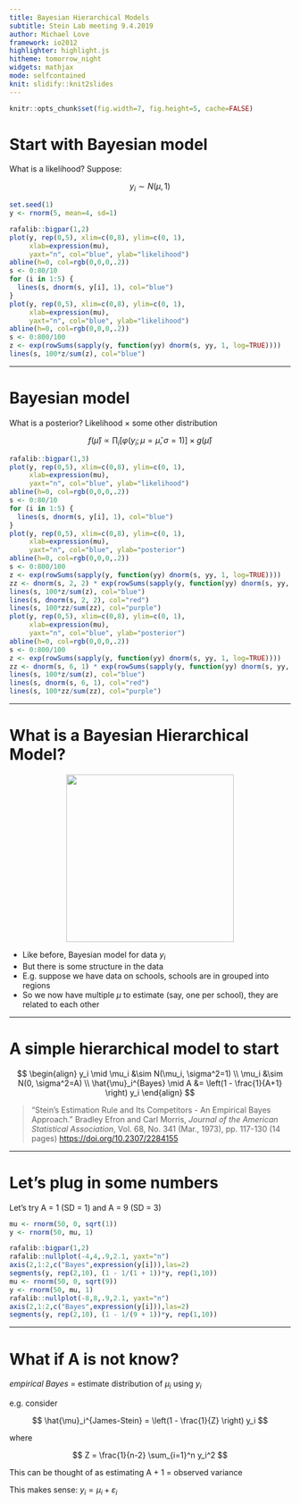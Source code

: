 ```yaml
---
title: Bayesian Hierarchical Models
subtitle: Stein Lab meeting 9.4.2019
author: Michael Love
framework: io2012
highlighter: highlight.js
hitheme: tomorrow_night
widgets: mathjax
mode: selfcontained
knit: slidify::knit2slides
---
```


<style>
em {
    font-style: italic
}
strong {
    font-weight: bold;
}
</style>

```r
knitr::opts_chunk$set(fig.width=7, fig.height=5, cache=FALSE) 
```

# Start with Bayesian model

What is a likelihood? Suppose:

$$ y_i \sim N(\mu, 1) $$

```r
set.seed(1)
y <- rnorm(5, mean=4, sd=1)
```

```r
rafalib::bigpar(1,2)
plot(y, rep(0,5), xlim=c(0,8), ylim=c(0, 1),
     xlab=expression(mu),
     yaxt="n", col="blue", ylab="likelihood")
abline(h=0, col=rgb(0,0,0,.2))
s <- 0:80/10
for (i in 1:5) {
  lines(s, dnorm(s, y[i], 1), col="blue")
}
plot(y, rep(0,5), xlim=c(0,8), ylim=c(0, 1),
     xlab=expression(mu),
     yaxt="n", col="blue", ylab="likelihood")
abline(h=0, col=rgb(0,0,0,.2))
s <- 0:800/100
z <- exp(rowSums(sapply(y, function(yy) dnorm(s, yy, 1, log=TRUE))))
lines(s, 100*z/sum(z), col="blue")
```

---

# Bayesian model

What is a posterior? Likelihood $\times$ some other distribution

$$ f(\hat{\mu}) \propto \prod_i \left[ \varphi(y_i; \mu=\hat{\mu}, \sigma=1) \right] \times g(\hat{\mu}) $$

```r
rafalib::bigpar(1,3)
plot(y, rep(0,5), xlim=c(0,8), ylim=c(0, 1),
     xlab=expression(mu),
     yaxt="n", col="blue", ylab="likelihood")
abline(h=0, col=rgb(0,0,0,.2))
s <- 0:80/10
for (i in 1:5) {
  lines(s, dnorm(s, y[i], 1), col="blue")
}
plot(y, rep(0,5), xlim=c(0,8), ylim=c(0, 1),
     xlab=expression(mu),
     yaxt="n", col="blue", ylab="posterior")
abline(h=0, col=rgb(0,0,0,.2))
s <- 0:800/100
z <- exp(rowSums(sapply(y, function(yy) dnorm(s, yy, 1, log=TRUE))))
zz <- dnorm(s, 2, 2) * exp(rowSums(sapply(y, function(yy) dnorm(s, yy, 1, log=TRUE))))
lines(s, 100*z/sum(z), col="blue")
lines(s, dnorm(s, 2, 2), col="red")
lines(s, 100*zz/sum(zz), col="purple")
plot(y, rep(0,5), xlim=c(0,8), ylim=c(0, 1),
     xlab=expression(mu),
     yaxt="n", col="blue", ylab="posterior")
abline(h=0, col=rgb(0,0,0,.2))
s <- 0:800/100
z <- exp(rowSums(sapply(y, function(yy) dnorm(s, yy, 1, log=TRUE))))
zz <- dnorm(s, 6, 1) * exp(rowSums(sapply(y, function(yy) dnorm(s, yy, 1, log=TRUE))))
lines(s, 100*z/sum(z), col="blue")
lines(s, dnorm(s, 6, 1), col="red")
lines(s, 100*zz/sum(zz), col="purple")
```

---

# What is a Bayesian Hierarchical Model?

<center>
<img height=300 src="map.jpg">
</center>

* Like before, Bayesian model for data $y_i$
* But there is some structure in the data
* E.g. suppose we have data on schools, schools are in grouped into regions
* So we now have multiple $\mu$ to estimate (say, one per school), they are related to each other

---

# A simple hierarchical model to start

$$
\begin{align} 
y_i \mid \mu_i &\sim N(\mu_i, \sigma^2=1) \\
\mu_i &\sim N(0, \sigma^2=A) \\
\hat{\mu}_i^{Bayes} \mid A &= \left(1 - \frac{1}{A+1} \right) y_i
\end{align}
$$

> "Stein's Estimation Rule and Its Competitors - An Empirical Bayes Approach."
> Bradley Efron and Carl Morris,
> *Journal of the American Statistical Association*,
> Vol. 68, No. 341 (Mar., 1973), pp. 117-130 (14 pages)
> <https://doi.org/10.2307/2284155>

---

# Let's plug in some numbers

Let's try A = 1 (SD = 1) and A = 9 (SD = 3)

```r
mu <- rnorm(50, 0, sqrt(1))
y <- rnorm(50, mu, 1)
```

```r
rafalib::bigpar(1,2)
rafalib::nullplot(-4,4,.9,2.1, yaxt="n")
axis(2,1:2,c("Bayes",expression(y[i])),las=2)
segments(y, rep(2,10), (1 - 1/(1 + 1))*y, rep(1,10))
mu <- rnorm(50, 0, sqrt(9))
y <- rnorm(50, mu, 1)
rafalib::nullplot(-8,8,.9,2.1, yaxt="n")
axis(2,1:2,c("Bayes",expression(y[i])),las=2)
segments(y, rep(2,10), (1 - 1/(9 + 1))*y, rep(1,10))
```

---

# What if A is not know?

*empirical Bayes* = estimate distribution of $\mu_i$ using $y_i$

e.g. consider

$$ \hat{\mu}_i^{James-Stein} = \left(1 - \frac{1}{Z} \right) y_i $$

where

$$ Z = \frac{1}{n-2} \sum_{i=1}^n y_i^2 $$

This can be thought of as estimating A + 1 = observed variance

This makes sense: $y_i = \mu_i + \varepsilon_i$

